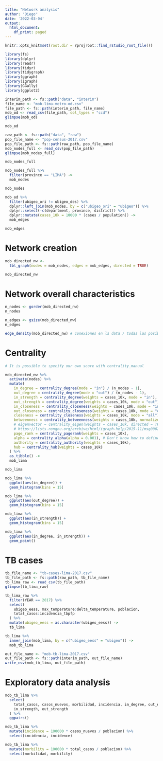 ```yaml
---
title: "Network analysis"
author: "Diego"
date: '2022-03-04'
output:
  html_document:
    df_print: paged
---
```


```r
knitr::opts_knit$set(root.dir = rprojroot::find_rstudio_root_file())
```

```r
library(fs)
library(dplyr)
library(readr)
library(tidyr)
library(tidygraph)
library(ggraph)
library(igraph)
library(GGally)
library(ggplot2)
```

```r
interim_path <- fs::path("data", "interim")
file_name <- "mob-lima-metro-od.csv"
file_path <- fs::path(interim_path, file_name)
mob_od <- read_csv(file_path, col_types = "ccd")
glimpse(mob_od)
```

```r
mob_od
```


```r
raw_path <- fs::path("data", "raw")
pop_file_name <- "pop-census-2017.csv"
pop_file_path <- fs::path(raw_path, pop_file_name)
mob_nodes_full <- read_csv(pop_file_path)
glimpse(mob_nodes_full)
```

```r
mob_nodes_full
```


```r
mob_nodes_full %>% 
  filter(province == "LIMA") ->
  mob_nodes
```

```r
mob_nodes
```

```r
mob_od %>% 
  filter(ubigeo_ori != ubigeo_des) %>% 
  dplyr::left_join(mob_nodes, by = c("ubigeo_ori" = "ubigeo")) %>% 
  dplyr::select(-c(department, province, district)) %>% 
  dplyr::mutate(cases_10k = 10000 * (cases / population)) ->
  mob_edges
```

```r
mob_edges
```


# Network creation

```r
mob_directed_nw <-
  tbl_graph(nodes = mob_nodes, edges = mob_edges, directed = TRUE)
```

```r
mob_directed_nw
```
# Network overall characteristics

```r
n_nodes <- gorder(mob_directed_nw)
n_nodes
```

```r
n_edges <- gsize(mob_directed_nw)
n_edges
```

```r
edge_density(mob_directed_nw) # conexiones en la data / todas las posibles conexiones 
```

# Centrality

```r
# It is possible to specify our own score with centrality_manual 

mob_directed_nw %>%
  activate(nodes) %>%
  mutate(
    in_degree = centrality_degree(mode = "in") / (n_nodes - 1),
    out_degree = centrality_degree(mode = "out") / (n_nodes - 1),
    in_strength = centrality_degree(weights = cases_10k, mode = "in"),
    out_strength = centrality_degree(weights = cases_10k, mode = "out"),
    in_closeness = centrality_closeness(weights = cases_10k, mode = "in"),
    out_closeness = centrality_closeness(weights = cases_10k, mode = "out"),
    closeness = centrality_closeness(weights = cases_10k, mode = "all"),
    betweenness = centrality_betweenness(weights = cases_10k, normalized = TRUE),
    # eigenvector = centrality_eigen(weights = cases_10k, directed = TRUE), #   PageRank may be better for directed graphs
    # https://lists.nongnu.org/archive/html/igraph-help/2015-11/msg00020.html
    page_rank = centrality_pagerank(weights = cases_10k),
    alpha = centrality_alpha(alpha = 0.001), # Don't know how to define alpha yet
    authority = centrality_authority(weights = cases_10k),
    hub = centrality_hub(weights = cases_10k)
  ) %>%
  as_tibble() ->
  mob_lima
```

```r
mob_lima
```

```r
mob_lima %>% 
  ggplot(aes(in_degree)) +
  geom_histogram(bins = 15)
```

```r
mob_lima %>% 
  ggplot(aes(out_degree)) +
  geom_histogram(bins = 15)
```

```r
mob_lima %>% 
  ggplot(aes(in_strength)) +
  geom_histogram(bins = 15)
```

```r
mob_lima %>% 
  ggplot(aes(in_degree, in_strength)) +
  geom_point()
```


# TB cases

```r
tb_file_name <- "tb-cases-lima-2017.csv"
tb_file_path <- fs::path(raw_path, tb_file_name)
tb_lima_raw <- read_csv(tb_file_path)
glimpse(tb_lima_raw)
```

```r
tb_lima_raw %>% 
  filter(YEAR == 2017) %>% 
  select(
    ubigeo_eess, max_temperature:delta_temperature, poblacion, 
    total_casos:incidencia_tbpfp 
  ) %>% 
  mutate(ubigeo_eess = as.character(ubigeo_eess)) ->
  tb_lima
```

```r
tb_lima %>% 
  inner_join(mob_lima, by = c("ubigeo_eess" = "ubigeo")) ->
  mob_tb_lima
```

```r
out_file_name <- "mob-tb-lima-2017.csv"
out_file_path <- fs::path(interim_path, out_file_name)
write_csv(mob_tb_lima, out_file_path)
```

# Exploratory data analysis

```r
mob_tb_lima %>% 
  select(
    total_casos, casos_nuevos, morbilidad, incidencia, in_degree, out_degree,
    in_strength, out_strength
  ) %>% 
  ggpairs()
```

```r
mob_tb_lima %>% 
  mutate(incidence = 100000 * casos_nuevos / poblacion) %>% 
  select(incidencia, incidence)
```

```r
mob_tb_lima %>% 
  mutate(morbility = 100000 * total_casos / poblacion) %>% 
  select(morbilidad, morbility)
```

